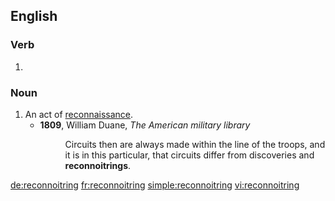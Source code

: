 ==English==

===Verb===
{{head|en|present participle}}

# {{present participle of|reconnoitre|lang=en}}

===Noun===
{{en-noun}}

# An act of [[reconnaissance]].
#* '''1809''', William Duane, ''The American military library''
#*: Circuits then are always made within the line of the troops, and it is in this particular, that circuits differ from discoveries and '''reconnoitrings'''.

[[de:reconnoitring]]
[[fr:reconnoitring]]
[[simple:reconnoitring]]
[[vi:reconnoitring]]